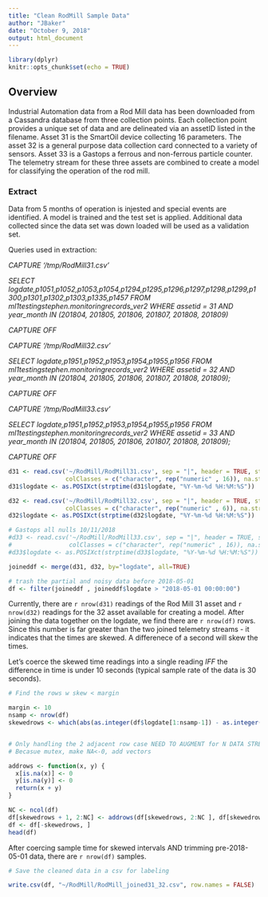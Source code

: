 ```yaml
---
title: "Clean RodMill Sample Data"
author: "JBaker"
date: "October 9, 2018"
output: html_document
---
```


```r
library(dplyr)
knitr::opts_chunk$set(echo = TRUE)
```

## Overview

Industrial Automation data from a Rod Mill data has been downloaded from a Cassandra database from three collection points. Each collection point provides a unique set of data and are delineated via an assetID listed in the filename. Asset 31 is the SmartOil device collecting 16 parameters. The asset 32 is a general purpose data collection card connected to a variety of sensors. Asset 33 is a Gastops a ferrous and non-ferrous particle counter. The telemetry stream for these three assets are combined to create a model for classifying the operation of the rod mill.

### Extract

Data from 5 months of operation is injested and special events are identified. A model is trained and the test set is applied. Additional data collected since the data set was down loaded will be used as a validation set. 

Queries used in extraction:

*CAPTURE ‘/tmp/RodMill31.csv’*

*SELECT logdate,p1051,p1052,p1053,p1054,p1294,p1295,p1296,p1297,p1298,p1299,p1300,p1301,p1302,p1303,p1335,p1457 FROM ml1testingstephen.monitoringrecords_ver2 WHERE assetid = 31 AND year_month  IN (201804, 201805, 201806, 201807, 201808, 201809)*

*CAPTURE OFF*

*CAPTURE ‘/tmp/RodMill32.csv’*

*SELECT logdate,p1951,p1952,p1953,p1954,p1955,p1956 FROM ml1testingstephen.monitoringrecords_ver2 WHERE assetid = 32 AND  year_month  IN (201804, 201805, 201806, 201807, 201808, 201809);*

*CAPTURE OFF*

*CAPTURE ‘/tmp/RodMill33.csv’*

*SELECT logdate,p1951,p1952,p1953,p1954,p1955,p1956 FROM ml1testingstephen.monitoringrecords_ver2 WHERE assetid = 33 AND  year_month  IN (201804, 201805, 201806, 201807, 201808, 201809);*

*CAPTURE OFF*

```r

d31 <- read.csv('~/RodMill/RodMill31.csv', sep = "|", header = TRUE, strip.white = TRUE,
                colClasses = c("character", rep("numeric" , 16)), na.strings = "null")
d31$logdate <- as.POSIXct(strptime(d31$logdate, "%Y-%m-%d %H:%M:%S"))

d32 <- read.csv('~/RodMill/RodMill32.csv', sep = "|", header = TRUE, strip.white = TRUE,
                colClasses = c("character", rep("numeric" , 6)), na.strings = "null")
d32$logdate <- as.POSIXct(strptime(d32$logdate, "%Y-%m-%d %H:%M:%S"))

# Gastops all nulls 10/11/2018
#d33 <- read.csv('~/RodMill/RodMill33.csv', sep = "|", header = TRUE, strip.white = TRUE,
#                colClasses = c("character", rep("numeric" , 16)), na.strings = "null")
#d33$logdate <- as.POSIXct(strptime(d33$logdate, "%Y-%m-%d %H:%M:%S"))

joineddf <- merge(d31, d32, by="logdate", all=TRUE) 

# trash the partial and noisy data before 2018-05-01
df <- filter(joineddf , joineddf$logdate > "2018-05-01 00:00:00")

```

Currently, there are `r nrow(d31)` readings of the Rod Mill 31 asset and `r nrow(d32)` readings for the 32 asset available for creating a model. 
After joining the data together on the logdate, we find there are `r nrow(df)` rows. Since this number is far greater than the two joined telemetry streams - it indicates that the times are skewed. A differenece of a second will skew the times. 

Let's coerce the skewed time readings into a single reading *IFF* the difference in time is under 10 seconds (typical sample rate of the data is 30 seconds).

```r

# Find the rows w skew < margin

margin <- 10
nsamp <- nrow(df)
skewedrows <- which(abs(as.integer(df$logdate[1:nsamp-1]) - as.integer(df$logdate[2:nsamp]))    < margin )


# Only handling the 2 adjacent row case NEED TO AUGMENT for N DATA STREAMS
# Becasue mutex, make NA<-0, add vectors

addrows <- function(x, y) {
  x[is.na(x)] <- 0
  y[is.na(y)] <- 0
  return(x + y)
}

NC <- ncol(df)
df[skewedrows + 1, 2:NC] <- addrows(df[skewedrows, 2:NC ], df[skewedrows + 1, 2:NC ])
df <- df[-skewedrows, ]
head(df)
```

After coercing sample time for skewed intervals AND trimming pre-2018-05-01 data, there are `r nrow(df)` samples.

```r
# Save the cleaned data in a csv for labeling

write.csv(df, "~/RodMill/RodMill_joined31_32.csv", row.names = FALSE)

```



